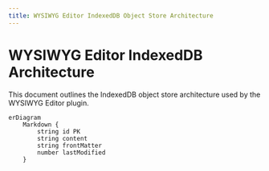 ```yaml
---
title: WYSIWYG Editor IndexedDB Object Store Architecture
---
```


# WYSIWYG Editor IndexedDB Architecture

This document outlines the IndexedDB object store architecture used by the WYSIWYG Editor plugin.

```mermaid
erDiagram
    Markdown {
        string id PK
        string content
        string frontMatter
        number lastModified
    }
```
